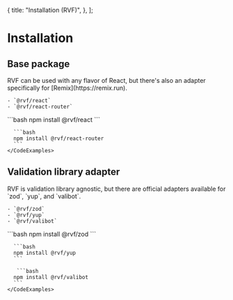   {
    title: "Installation (RVF)",
  },
];

# Installation

## Base package

<Row>
  <Col>
    RVF can be used with any flavor of React, but there's also an adapter specifically for [Remix](https://remix.run).

    - `@rvf/react`
    - `@rvf/react-router`

  </Col>

  <Col>
    <CodeExamples title="Install base package" tabs={["Vanilla React", "Remix"]}>
      ```bash
      npm install @rvf/react
      ```

      ```bash
      npm install @rvf/react-router
      ```
    </CodeExamples>

  </Col>

</Row>

## Validation library adapter

<Row>
  <Col>
    RVF is validation library agnostic, but there are official adapters available for `zod`, `yup`, and `valibot`.

    - `@rvf/zod`
    - `@rvf/yup`
    - `@rvf/valibot`

  </Col>

  <Col>
    <CodeExamples title="Install validation adapter" tabs={["Zod", "Yup", "Valibot"]}>
      ```bash
      npm install @rvf/zod
      ```

      ```bash
      npm install @rvf/yup
      ```

       ```bash
      npm install @rvf/valibot
      ```
    </CodeExamples>

  </Col>
</Row>
